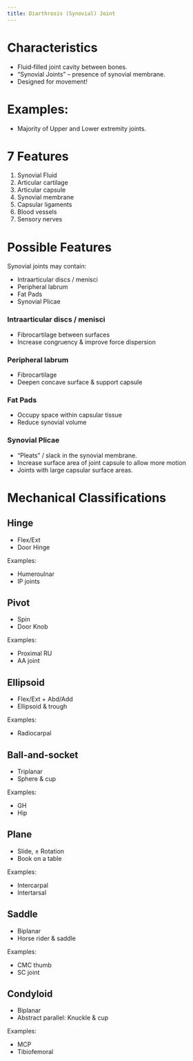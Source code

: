 ```yaml
---
title: Diarthrosis (Synovial) Joint
---
```



# Characteristics

- Fluid‐filled joint cavity between bones.
- “Synovial Joints” – presence of synovial membrane.
- Designed for movement!

# Examples:

- Majority of Upper and Lower extremity joints.

# 7 Features

1. Synovial Fluid
1. Articular cartilage
1. Articular capsule
1. Synovial membrane
1. Capsular ligaments
1. Blood vessels
1. Sensory nerves

# Possible Features

Synovial joints may contain:

- Intraarticular discs / menisci
- Peripheral labrum
- Fat Pads
- Synovial Plicae

### Intraarticular discs / menisci

- Fibrocartilage between surfaces
- Increase congruency & improve force dispersion

### Peripheral labrum

- Fibrocartilage
- Deepen concave surface & support capsule

### Fat Pads

- Occupy space within capsular tissue
- Reduce synovial volume

### Synovial Plicae

- “Pleats” / slack in the synovial membrane.
- Increase surface area of joint capsule to allow more motion
- Joints with large capsular surface areas.


# Mechanical Classifications

## Hinge

- Flex/Ext 
- Door Hinge

Examples:

- Humeroulnar
- IP joints

## Pivot

- Spin
- Door Knob

Examples:

- Proximal RU
- AA joint

## Ellipsoid

- Flex/Ext + Abd/Add
- Ellipsoid & trough

Examples:

- Radiocarpal

## Ball-and-socket

- Triplanar
- Sphere & cup

Examples:

- GH
- Hip

## Plane

- Slide, ± Rotation
- Book on a table

Examples:

- Intercarpal
- Intertarsal

## Saddle

- Biplanar
- Horse rider & saddle

Examples:

- CMC thumb
- SC joint

## Condyloid

- Biplanar 
- Abstract parallel: Knuckle & cup

Examples:

- MCP
- Tibiofemoral

